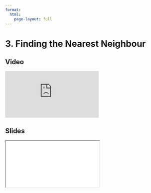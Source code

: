 ```yaml
---
format:
  html:
    page-layout: full
---
```


# 3. Finding the Nearest Neighbour

::: {.panel-tabset .nav-pills}

## Video

<iframe
    class="video"
    src="https://www.youtube.com/embed/eIgYVRnAcuc?start=682&end=1027&rel=0" 
    title="Module 4 Video - Finding the Nearest Neighbour"
    frameborder="0"
    allow="accelerometer; autoplay; clipboard-write; encrypted-media; gyroscope; picture-in-picture"
    allowfullscreen
></iframe>

## Slides

<iframe
    class="slide-deck"
    src="slides/module4_09.html"
></iframe>

:::
